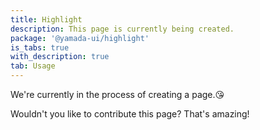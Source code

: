 ```yaml
---
title: Highlight
description: This page is currently being created.
package: '@yamada-ui/highlight'
is_tabs: true
with_description: true
tab: Usage
---
```


We're currently in the process of creating a page.😘

Wouldn't you like to contribute this page? That's amazing!
